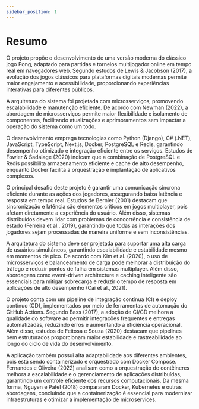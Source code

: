 ```yaml
---
sidebar_position: 1
---
```


# Resumo

O projeto propõe o desenvolvimento de uma versão moderna do clássico jogo Pong, adaptado para partidas e torneios multijogador online em tempo real em navegadores web. Segundo estudos de Lewis & Jacobson (2017), a evolução dos jogos clássicos para plataformas digitais modernas permite maior engajamento e acessibilidade, proporcionando experiências interativas para diferentes públicos.

A arquitetura do sistema foi projetada com microsserviços, promovendo escalabilidade e manutenção eficiente. De acordo com Newman (2022), a abordagem de microsserviços permite maior flexibilidade e isolamento de componentes, facilitando atualizações e aprimoramentos sem impactar a operação do sistema como um todo.

O desenvolvimento emprega tecnologias como Python (Django), C# (.NET), JavaScript, TypeScript, Next.js, Docker, PostgreSQL e Redis, garantindo desempenho otimizado e integração eficiente entre os serviços. Estudos de Fowler & Sadalage (2020) indicam que a combinação de PostgreSQL e Redis possibilita armazenamento eficiente e cache de alto desempenho, enquanto Docker facilita a orquestração e implantação de aplicativos complexos.

O principal desafio deste projeto é garantir uma comunicação síncrona eficiente durante as ações dos jogadores, assegurando baixa latência e resposta em tempo real. Estudos de Bernier (2001) destacam que sincronização e latência são elementos críticos em jogos multiplayer, pois afetam diretamente a experiência do usuário. Além disso, sistemas distribuídos devem lidar com problemas de concorrência e consistência de estado (Ferreira et al., 2019), garantindo que todas as interações dos jogadores sejam processadas de maneira uniforme e sem inconsistências.

A arquitetura do sistema deve ser projetada para suportar uma alta carga de usuários simultâneos, garantindo escalabilidade e estabilidade mesmo em momentos de pico. De acordo com Kim et al. (2020), o uso de microsserviços e balanceamento de carga pode melhorar a distribuição do tráfego e reduzir pontos de falha em sistemas multiplayer. Além disso, abordagens como event-driven architecture e caching inteligente são essenciais para mitigar sobrecarga e reduzir o tempo de resposta em aplicações de alto desempenho (Cai et al., 2021).

O projeto conta com um pipeline de integração contínua (CI) e deploy contínuo (CD), implementados por meio de ferramentas de automação do GitHub Actions. Segundo Bass (2017), a adoção de CI/CD melhora a qualidade do software ao permitir integrações frequentes e entregas automatizadas, reduzindo erros e aumentando a eficiência operacional. Além disso, estudos de Feitosa e Souza (2020) destacam que pipelines bem estruturados proporcionam maior estabilidade e rastreabilidade ao longo do ciclo de vida do desenvolvimento.

A aplicação também possui alta adaptabilidade aos diferentes ambientes, pois está sendo containerizado e orquestrado com Docker Compose. Fernandes e Oliveira (2022) analisam como a orquestração de contêineres melhora a escalabilidade e o gerenciamento de aplicações distribuídas, garantindo um controle eficiente dos recursos computacionais. Da mesma forma, Nguyen e Patel (2018) compararam Docker, Kubernetes e outras abordagens, concluindo que a containerização é essencial para modernizar infraestruturas e otimizar a implementação de microservices.